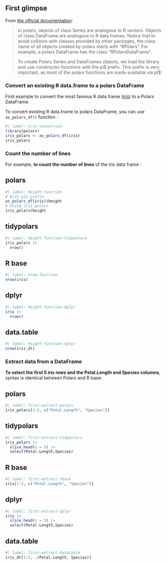 ## First glimpse

From [the official documentation](https://pola-rs.github.io/r-polars/vignettes/polars.html#series-and-dataframes):

> In polars, objects of class Series are analogous to R vectors. Objects of class DataFrame are analogous to R data frames. Notice that to avoid collision with classes provided by other packages, the class name of all objects created by polars starts with “RPolars”. For example, a polars DataFrame has the class “RPolarsDataFrame”.

> To create Polars Series and DataFrames objects, we load the library and use constructor functions with the pl$ prefix. This prefix is very important, as most of the polars functions are made available via pl$:

### Convert an existing R data.frame to a polars DataFrame

First example to convert the most famous R data frame ([iris](https://archive.ics.uci.edu/ml/datasets/iris)) to a Polars DataFrame.

To convert existing R data.frame to polars DataFrame, you can use `as_polars_df()` function :

```r
#| label: iris-conversion
library(polars)
iris_polars <- as_polars_df(iris)
iris_polars
```

### Count the number of lines

For example, **to count the number of lines** of the iris data frame :  

::: {.panel-tabset}
## polars

```r
#| label: height-function
# With pl$ prefix
as_polars_df(iris)$height
# Using iris_polars
iris_polars$height
```

## tidypolars

```r
#| label: height-function-tidypolars
iris_polars |>
  nrow()
```

## R base

```r
#| label: nrow-function
nrow(iris)
```

## dplyr

```r
#| label: height-function-dplyr
iris |>
  nrow()
```

## data.table

```r
#| label: height-function-dplyr
nrow(iris_dt)
```

:::

### Extract data from a DataFrame

**To select the first 5 iris rows and the Petal.Length and Species columns**, syntax is identical between Polars and R base:

::: {.panel-tabset}
## polars

```r
#| label: first-extract-polars
iris_polars[1:5, c("Petal.Length", "Species")]
```

## tidypolars

```r
#| label: first-extract-tidypolars
iris_polars |>
  slice_head(n = 5) |>
  select(Petal.Length,Species)
```

## R base

```r
#| label: first-extract-rbase
iris[1:5, c("Petal.Length", "Species")]
```

## dplyr

```r
#| label: first-extract-dplyr
iris |> 
  slice_head(n = 5) |> 
  select(Petal.Length,Species)
```

## data.table

```r
#| label: first-extract-datatable
iris_dt[1:5, .(Petal.Length, Species)]
```
:::